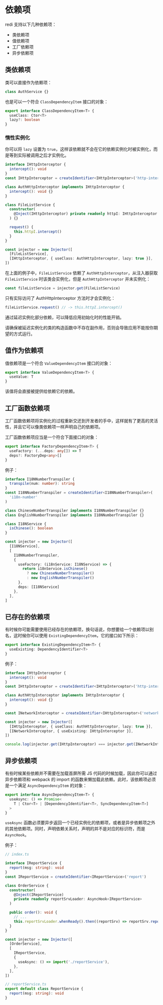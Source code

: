 
# 依赖项

redi 支持以下几种依赖项：

* 类依赖项
* 值依赖项
* 工厂依赖项
* 异步依赖项

## 类依赖项

类可以直接作为依赖项：

```ts
class AuthService {}
```

也是可以一个符合 `ClassDependencyItem` 接口的对象：

```ts
export interface ClassDependencyItem<T> {
  useClass: Ctor<T>
  lazy?: boolean
}
```

### 惰性实例化

你可以将 `lazy` 设置为 `true`，这样该依赖就不会在它的依赖实例化时被实例化，而是等到实际被调用之后才实例化。

```ts highlight=21
interface IHttpInterceptor {
  intercept(): void
}
const IHttpInterceptor = createIdentifier<IHttpInterceptor>('http-interceptor')

class AuthHttpInterceptor implements IHttpInterceptor {
  intercept(): void {}
}

class FileListService {
  constructor(
    @Inject(IHttpInterceptor) private readonly httpI: IHttpInterceptor
  ) {}

  request() {
    this.httpI.intercept()
  }
}

const injector = new Injector([
  [FileListService],
  [IHttpInterceptor, { useClass: AuthHttpInterceptor, lazy: true }],
])
```

在上面的例子中，`FileListService` 依赖了 `AuthHttpInterceptor`，从注入器获取 `FileListService` 时该类会实例化，但是 `AuthHttpInterceptor` 并未实例化：

```ts
const fileListService = injector.get(FileListService)
```

只有实际访问了 AuthHttpInterceptor 方法时才会实例化：

```ts
fileListService.request() // -> this.httpI.intercept()
```

通过延迟实例化部分依赖，可以降低应用初始化时的性能开销。

<Callout>
请确保被延迟实例化的类的构造函数中不存在副作用，否则会导致应用不能按你期望的方式运行。
</Callout>

## 值作为依赖项

值依赖项是一个符合 `ValueDependencyItem` 接口的对象：

```ts
export interface ValueDependencyItem<T> {
  useValue: T
}
```

该值将会直接被提供给依赖它的依赖。

## 工厂函数依赖项

工厂函数依赖项将实例化的过程重新交还到开发者的手中，这样就有了更高的灵活性，并且它可以像类依赖项一样声明自己的依赖项。

工厂函数依赖项应当是一个符合下面接口的对象：

```ts
export interface FactoryDependencyItem<T> {
  useFactory: (...deps: any[]) => T
  deps?: FactoryDep<any>[]
}
```

例子：

```ts
interface I18NNumberTranspiler {
  transpile(num: number): string
}
const I18NNumberTranspiler = createIdentifier<I18NNumberTranspiler>(
  'i18n-number'
)

class ChineseNumberTranspiler implements I18NNumberTranspiler {}
class EnglishNumberTranspiler implements I18NNumberTranspiler {}

class I18NService {
  isChinese(): boolean
}

const injector = new Injector([
  [I18NService],
  [
    I18NNumberTranspiler,
    {
      useFactory: (i18nService: I18NService) => {
        return i18nService.isChinese()
          ? new ChineseNumberTranspiler()
          : new EnglishNumberTranspiler()
      },
      deps: [I18NService]
    },
  ],
]
```

## 已存在的依赖项

有时候你可能需要使用已经存在的依赖项，换句话说，你想要给一个依赖项以别名，这时候你可以使用 `ExistingDependencyItem`，它的接口如下所示：

```ts
export interface ExistingDependencyItem<T> {
  useExisting: DependencyIdentifier<T>
}
```

例子：

```ts
interface IHttpInterceptor {
  intercept(): void
}
const IHttpInterceptor = createIdentifier<IHttpInterceptor>('http-interceptor')

class AuthHttpInterceptor implements IHttpInterceptor {
  intercept(): void {}
}

const INetworkInterceptor = createIdentifier<IHttpInterceptor>('network-interceptor')

const injector = new Injector([
  [IHttpInterceptor, { useClass: AuthHttpInterceptor, lazy: true }],
  [INetworkInterceptor, { useExisting: IHttpInterceptor }],
])

console.log(injector.get(IHttpInterceptor) === injector.get(INetworkInterceptor)) // true
```

## 异步依赖项

有些时候某些依赖并不需要在加载首屏所需 JS 代码的时候加载，因此你可以通过异步依赖项和 webpack 的 import 的函数来懒加载此依赖。此时，该依赖项必须是一个满足 `AsyncDependencyItem` 的对象：

```ts
export interface AsyncDependencyItem<T> {
  useAsync: () => Promise<
    T | Ctor<T> | [DependencyIdentifier<T>, SyncDependencyItem<T>]
  >
}
```

`useAsync` 函数必须要异步返回一个已经实例化的依赖项，或者是异步依赖项之外的其他依赖项。同时，声明依赖关系时，声明的并不是对应的标识符，而是 `AsyncHook`。

例子：

```ts highlight=10-11,16,25
// index.ts

interface IReportService {
  report(msg: string): void
}
const IReportService = createIdentifier<IReportService>('report')

class OrderService {
  constructor(
    @Inject(IReportService)
    private readonly reportSrvLoader: AsyncHook<IReportService>
  )

  public order(): void {
    // ...
    this.reportSrvLoader.whenReady().then((reportSrv) => reportSrv.report(''))
  }
}

const injector = new Injector([
  [OrderService],
  [
    IReportService,
    {
      useAsync: () => import('./reportService'),
    },
  ],
])
```

```ts
// reportService.ts
export default class ReportService {
  report(msg: string): void
}
```
